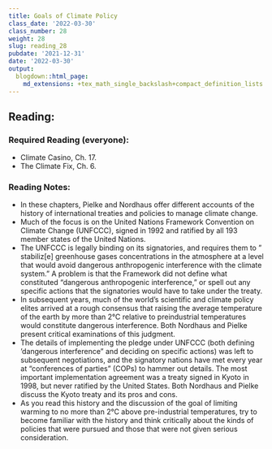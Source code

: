```yaml
---
title: Goals of Climate Policy
class_date: '2022-03-30'
class_number: 28
weight: 28
slug: reading_28
pubdate: '2021-12-31'
date: '2022-03-30'
output:
  blogdown::html_page:
    md_extensions: +tex_math_single_backslash+compact_definition_lists
---
```

## Reading:

### Required Reading (everyone):

* Climate Casino, Ch. 17.
* The Climate Fix, Ch. 6.

### Reading Notes:

* In these chapters, Pielke and Nordhaus offer different accounts of the history of international treaties and policies to manage climate change.
* Much of the focus is on the United Nations Framework Convention on Climate Change (UNFCCC), signed in 1992 and ratified by all 193 member states of the United Nations.
* The UNFCCC is legally binding on its signatories, and requires them to " stabiliz[e] greenhouse gases concentrations in the atmosphere at a level that would avoid dangerous anthropogenic interference with the climate system." A problem is that the Framework did not define what constituted "dangerous anthropogenic interference," or spell out any specific actions that the signatories would have to take under the treaty.
* In subsequent years, much of the world's scientific and climate policy elites arrived at a rough consensus that raising the average temperature of the earth by more than 2&deg;C relative to preindustrial temperatures would constitute dangerous interference. Both Nordhaus and Pielke present critical examinations of this judgment.
* The details of implementing the pledge under UNFCCC (both defining 'dangerous interference" and deciding on specific actions) was left to subsequent negotiations, and the signatory nations have met every year at "conferences of parties" (COPs) to hammer out details. The most important implementation agreement was a treaty signed in Kyoto in 1998, but never ratified by the United States. Both Nordhaus and Pielke discuss the Kyoto treaty and its pros and cons.
* As you read this history and the discussion of the goal of limiting warming to no more than 2&deg;C above pre-industrial temperatures, try to become familiar with the history and think critically about the kinds of policies that were pursued and those that were not given serious consideration.
